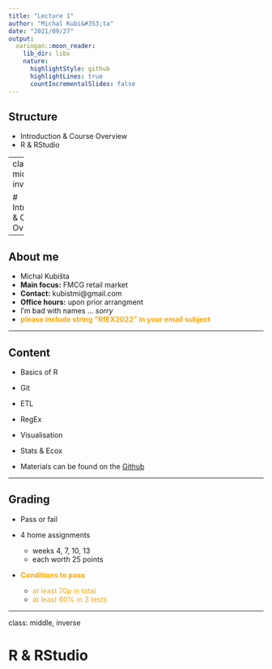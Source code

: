 ```yaml
---
title: "Lecture 1"
author: "Michal Kubi&#353;ta"
date: "2021/09/27"
output:
  xaringan::moon_reader:
    lib_dir: libs
    nature:
      highlightStyle: github
      highlightLines: true
      countIncrementalSlides: false
---
```


## Structure
- Introduction & Course Overview
- R & RStudio

---
class: middle, inverse

# Introduction & Course Overview

---

## About me
- Michal Kubi&#353;ta
- **Main focus:** FMCG retail market
- **Contact:** kubistmi@gmail.com
- **Office hours:** upon prior arrangment 
- I'm bad with names ... *sorry*
- <font color = "orange"><b>please include string "RfEX2022" in your email subject</b></font>

---

## Content
- Basics of R
- Git
- ETL
- RegEx
- Visualisation
- Stats & Ecox


- Materials can be found on the [Github](https://github.com/CERGE-MAE)

---

## Grading
- Pass or fail
- 4 home assignments
    - weeks 4, 7, 10, 13
    - each worth 25 points
- <font color= "orange"><b>Conditions to pass</b></font>

    - <font color= "orange"> at least 70p in total </font>
    - <font color= "orange"> at least 60% in 3 tests </font> 

---
class: middle, inverse

# R & RStudio
